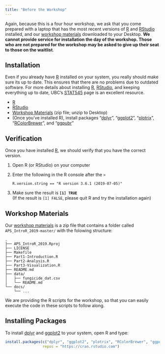 ```yaml
---
title: "Before the Workshop"
---
```



Again, because this is a four hour workshop, we ask that you come prepared with
a laptop that has the most recent versions of [R] and [RStudio] installed, and
our [workshop materials] downloaded to your Desktop. **We cannot provide service
for installation the day of the workshop. Those who are not prepared for the 
workshop may be asked to give up their seat to those on the waitlist**.

Installation
------------

Even if you already have [R] installed on your system, you really should make
sure its up to date. This ensures that there are no problems due to outdated
software. For more details about installing [R], [RStudio], and keeping
everything up to date, UBC's [STAT545] page is an excellent resource.

 - [R]
 - [RStudio]
 - [Workshop Materials] (zip file; unzip to Desktop)
 - (Once you've installed R), install packages "[dplyr]", "[ggplot2]", "[plotrix]", "[RColorBrewer]", and "[ggpubr]"

Verification
------------

Once you have installed [R], we should verify that you have the correct version.

 1. Open R (or RStudio) on your computer
 2. Enter the following in the R console after the `>`    
        
        R.version.string == "R version 3.6.1 (2019-07-05)"
        
 3. Make sure the result is **`[1] TRUE`**    
    (If the result is `[1] FALSE`, please quit R and try the installation again)
 
 
Workshop Materials
------------------

Our [workshop materials] is a zip file that contains a folder called 
`APS_IntroR_2019-master/` with the folowing structure:

```
.
├── APS_IntroR_2019.Rproj
├── LICENSE
├── Makefile
├── Part1-Introduction.R
├── Part2-Analysis.R
├── Part3-Visualization.R
├── README.md
├── data/
│   ├── fungicide_dat.csv
│   └── README.md
└── docs/
    └── ...
```

We are providing the R scripts for the workshop, so that you can easily 
execute the code in these scripts to follow along.

Installing Packages
-------------------

To install [dplyr] and [ggplot2] to your system, open R and type:

```r
install.packages(c("dplyr", "ggplot2", "plotrix", "RColorBrewer", "ggpubr"), 
                 repos = "https://cran.rstudio.com")

```


[stat545]: http://stat545.com/block000_r-rstudio-install.html
[R]: https://cloud.r-project.org/
[RStudio]: https://www.rstudio.com/products/rstudio/download/
[Workshop Materials]: https://github.com/everhartlab/APS_IntroR_2019/archive/master.zip
[dplyr]: https://dplyr.tidyverse.org
[ggplot2]: https://ggplot2.tidyverse.org
[plotrix]: https://crantastic.org/packages/plotrix
[RColorBrewer]: https://www.datanovia.com/en/blog/the-a-z-of-rcolorbrewer-palette/
[ggpubr]: https://rpkgs.datanovia.com/ggpubr/
